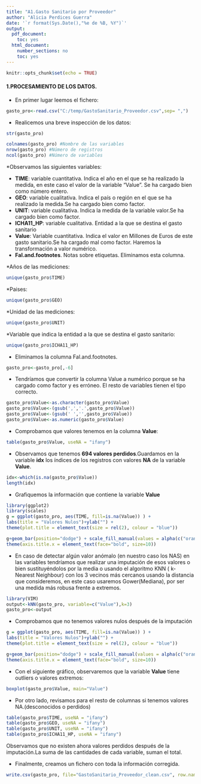 ---
title: "A1.Gasto Sanitario por Proveedor"
author: "Alicia Perdices Guerra"
date: '`r format(Sys.Date(),"%e de %B, %Y")`'
output:
  pdf_document:
    toc: yes
  html_document:
    number_sections: no
    toc: yes
---

```{r setup, include=FALSE}
knitr::opts_chunk$set(echo = TRUE)
```


#### **1.PROCESAMIENTO DE LOS DATOS.**

* En primer lugar leemos el fichero:

```{r}
gasto_pro<-read.csv("C:/temp/GastoSanitario_Proveedor.csv",sep= ",")
```

* Realicemos una breve inspección de los datos:

```{r}
str(gasto_pro)

```


```{r}
colnames(gasto_pro) #Nombre de las variables
nrow(gasto_pro) #Número de registros
ncol(gasto_pro) #Número de variables
```

*Observamos las siguientes variables:

  * **TIME**: variable cuantitativa. Indica el año en el que se ha realizado la medida, en este caso el valor de la variable "Value". Se ha cargado bien como número entero.
  * **GEO**: variable cualitativa. Indica el país o región en el que se ha realizado la medida.Se ha cargado bien como factor.
  * **UNIT**: variable cualitativa. Indica la medida de la variable valor.Se ha cargado bien como factor.
  * **ICHA11_HP**: variable cualitativa. Entidad a la que se destina el gasto sanitario
  * **Value**: Variable cuantitativa. Indica el valor en Millones de Euros de este gasto sanitario.Se ha cargado mal como factor. Haremos la transformación a valor numérico.
  * **Fal.and.footnotes**. Notas sobre etiquetas. Eliminamos esta columna.

*Años de las mediciones:

```{r}
unique(gasto_pro$TIME)
```

*Paises:

```{r}
unique(gasto_pro$GEO)
```

*Unidad de las mediciones:

```{r}
unique(gasto_pro$UNIT)
```

*Variable que indica la entidad a la que se destina el gasto sanitario:

```{r}
unique(gasto_pro$ICHA11_HP)
```

* Eliminamos la columna Fal.and.footnotes.

```{r}
gasto_pro<-gasto_pro[,-6]
```


* Tendríamos que convertir la columna Value a numérico porque se ha cargado como factor y es erróneo. El resto de variables tienen el tipo correcto.

```{r}
gasto_pro$Value<-as.character(gasto_pro$Value)
gasto_pro$Value<-(gsub(',','.',gasto_pro$Value))
gasto_pro$Value<-(gsub(' ','',gasto_pro$Value))
gasto_pro$Value<-as.numeric(gasto_pro$Value)
```

* Comprobamos que valores tenemos en la columna **Value**:

```{r}
table(gasto_pro$Value, useNA = "ifany")
```

* Observamos que tenemos **694 valores perdidos**.Guardamos en la variable **idx** los índices de los registros con valores **NA** de la variable **Value**.

```{r}
idx<-which(is.na(gasto_pro$Value))
length(idx)
```

* Grafiquemos la información que contiene la variable **Value**

```{r}
library(ggplot2)
library(scales)
g = ggplot(gasto_pro, aes(TIME, fill=is.na(Value)) ) +
labs(title = "Valores Nulos")+ylab("") +
theme(plot.title = element_text(size = rel(2), colour = "blue"))

g+geom_bar(position="dodge") + scale_fill_manual(values = alpha(c("orange", "blue"), 1)) +
theme(axis.title.x = element_text(face="bold", size=10))
```

* En caso de detectar algún valor anómalo (en nuestro caso los NAS) en las variables tendríamos que realizar una imputación de esos valores o bien sustituyéndolos por la media o usando el algoritmo KNN ( k-Nearest Neighbour) con los 3 vecinos más cercanos usando la distancia que consideremos, en este caso usaremos Gower(Mediana), por ser una medida más robusa frente a extremos.

```{r}
library(VIM)
output<-kNN(gasto_pro, variable=c("Value"),k=3) 
gasto_pro<-output
```

* Comprobamos que no tenemos valores nulos después de la imputación

```{r}
g = ggplot(gasto_pro, aes(TIME, fill=is.na(Value)) ) +
labs(title = "Valores Nulos")+ylab("") +
theme(plot.title = element_text(size = rel(2), colour = "blue"))

g+geom_bar(position="dodge") + scale_fill_manual(values = alpha(c("orange", "blue"), 1)) +
theme(axis.title.x = element_text(face="bold", size=10))
```

* Con el siguiente gráfico, observaremos que la variable **Value**  tiene outliers o valores extremos:

```{r}
boxplot(gasto_pro$Value, main="Value")
```

* Por otro lado, revisamos para el resto de columnas si tenemos valores NA.(desconocidos o perdidos)

```{r}
table(gasto_pro$TIME, useNA = "ifany")
table(gasto_pro$GEO, useNA = "ifany")
table(gasto_pro$UNIT, useNA = "ifany")
table(gasto_pro$ICHA11_HP, useNA = "ifany")
```


Observamos que no existen ahora valores perdidos después de la imputación.La suma de las cantidades de cada variable, suman el total.

* Finalmente, creamos un fichero con toda la información corregida.

```{r}
write.csv(gasto_pro, file="GastoSanitario_Proveedor_clean.csv", row.names = FALSE)
```

